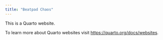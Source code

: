 ```yaml
---
title: "Beatpad Chaos"
---
```


This is a Quarto website.

To learn more about Quarto websites visit <https://quarto.org/docs/websites>.
